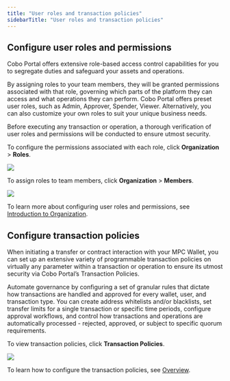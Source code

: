 ```yaml
---
title: "User roles and transaction policies"
sidebarTitle: "User roles and transaction policies"
---
```


## Configure user roles and permissions

Cobo Portal offers extensive role-based access control capabilities for you to segregate duties and safeguard your assets and operations.

By assigning roles to your team members, they will be granted permissions associated with that role, governing which parts of the platform they can access and what operations they can perform. Cobo Portal offers preset user roles, such as Admin, Approver, Spender, Viewer. Alternatively, you can also customize your own roles to suit your unique business needs.

Before executing any transaction or operation, a thorough verification of user roles and permissions will be conducted to ensure utmost security.

To configure the permissions associated with each role, click **Organization** > **Roles**.

<img src="/images/mpc-wallet/user-roles.png" className="screenshot_nav_bar"/>


To assign roles to team members, click **Organization** > **Members**.

<img src="/images/mpc-wallet/member.png" className="screenshot_nav_bar"/>

To learn more about configuring user roles and permissions, see [Introduction to Organization](/en/portal/organization/introduction).


## Configure transaction policies

When initiating a transfer or contract interaction with your MPC Wallet, you can set up an extensive variety of programmable transaction policies on virtually any parameter within a transaction or operation to ensure its utmost security via Cobo Portal’s Transaction Policies.

Automate governance by configuring a set of granular rules that dictate how transactions are handled and approved for every wallet, user, and transaction type. You can create address whitelists and/or blacklists, set transfer limits for a single transaction or specific time periods, configure approval workflows, and control how transactions and operations are automatically processed - rejected, approved, or subject to specific quorum requirements.

To view transaction policies, click **Transaction Policies**.

<img src="/images/mpc-wallet/transaction-policies.png" className="screenshot_nav_bar"/>

To learn how to configure the transaction policies, see [Overview](/en/portal/risk-controls/tx-policies-overview).